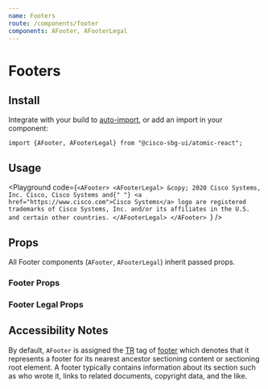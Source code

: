 ```yaml
---
name: Footers
route: /components/footer
components: AFooter, AFooterLegal
---
```



# Footers

## Install

Integrate with your build to [auto-import](/#integrating), or add an import in your component:

```
import {AFooter, AFooterLegal} from "@cisco-sbg-ui/atomic-react";
```

## Usage

<Playground
  code={`<AFooter>
  <AFooterLegal>
    &copy; 2020 Cisco Systems, Inc. Cisco, Cisco Systems and{" "}
    <a href="https://www.cisco.com">Cisco Systems</a> logo are registered
    trademarks of Cisco Systems, Inc. and/or its affiliates in the U.S. and
    certain other countries.
  </AFooterLegal>
</AFooter>
`}
/>

## Props

All Footer components (`AFooter`, `AFooterLegal`) inherit passed props.

### Footer Props

<Props of="AFooter" />

### Footer Legal Props

<Props of="AFooterLegal" />

## Accessibility Notes

By default, `AFooter` is assigned the [TR](https://www.w3.org/TR/html51/) tag of [footer](https://www.w3.org/TR/html51/sections.html#elementdef-footer) which denotes that it represents a footer for its nearest ancestor sectioning content or sectioning root element. A footer typically contains information about its section such as who wrote it, links to related documents, copyright data, and the like.
